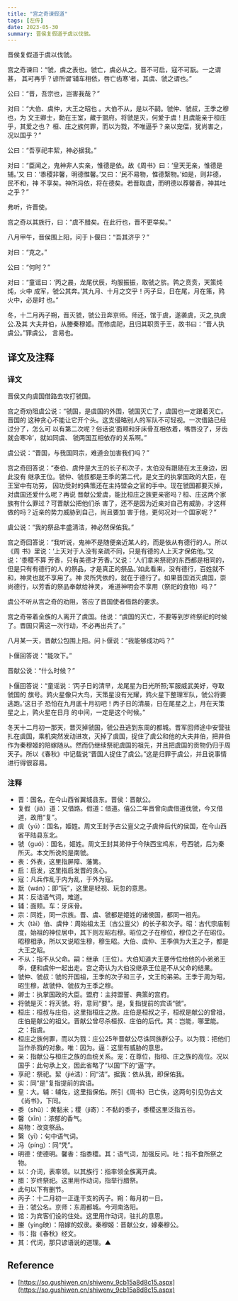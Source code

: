 ```yaml
---
title: "宫之奇谏假道"
tags: [左传]
date: 2023-05-30
summary: 晋侯复假道于虞以伐虢。
---
```


晋侯复假道于虞以伐虢。

宫之奇谏曰：“虢，虞之表也。虢亡，虞必从之。晋不可启，寇不可翫。一之谓甚，
其可再乎？谚所谓‘辅车相依，唇亡齿寒’者，其虞、虢之谓也。”


公曰：“晋，吾宗也，岂害我哉？”

对曰：“大伯、虞仲，大王之昭也 。大伯不从，是以不嗣。虢仲、虢叔，王季之穆也，为
文王卿士，勳在王室，藏于盟府。将虢是灭，何爱于虞！且虞能亲于桓庄乎，其爱之也？
桓、庄之族何罪，而以为戮，不唯逼乎？亲以宠偪，犹尚害之，况以国乎？”

公曰：“吾享祀丰絜，神必据我。”

对曰：“臣闻之，鬼神非人实亲，惟德是依。故《周书》曰：‘皇天无亲，惟德是辅。’又
曰：‘黍稷非馨，明德惟馨。’又曰：‘民不易物，惟德繄物。’如是，则非德，民不和，神
不享矣。神所冯依，将在德矣。若晋取虞，而明德以荐馨香，神其吐之乎？”

弗听，许晋使。

宫之奇以其族行，曰：“虞不腊矣。在此行也，晋不更举矣。”

八月甲午，晋侯围上阳，问于卜偃曰：“吾其济乎？”

对曰：“克之。”

公曰：“何时？”

对曰：“童谣曰：‘丙之晨，龙尾伏辰，均服振振，取虢之旂。鹑之贲贲，天策炖炖，火中
成军，虢公其奔。’其九月、十月之交乎！丙子旦，日在尾，月在策，鹑火中，必是时
也。”

冬，十二月丙子朔，晋灭虢，虢公丑奔京师。师还，馆于虞，遂袭虞，灭之,执虞公.及其
大夫井伯，从媵秦穆姬。而修虞祀，且归其职贡于王，故书曰：“晋人执虞公。”罪虞公，
言易也。

## 译文及注释

### 译文　　

晋侯又向虞国借路去攻打虢国。

宫之奇劝阻虞公说：“虢国，是虞国的外围，虢国灭亡了，虞国也一定跟着灭亡。晋国的
这种贪心不能让它开个头。这支侵略别人的军队不可轻视。一次借路已经过分了，怎么可
以有第二次呢？俗话说‘面颊和牙床骨互相依着，嘴唇没了，牙齿就会寒冷’，就如同虞、
虢两国互相依存的关系啊。”

虞公说：“晋国，与我国同宗，难道会加害我们吗？”

宫之奇回答说：“泰伯、虞仲是大王的长子和次子，太伯没有跟随在太王身边，因此没有
继承王位。虢仲、虢叔都是王季的第二代，是文王的执掌国政的大臣，在王室中有功劳，
因功受封的典策还在主持盟会之官的手中。现在虢国都要灭掉，对虞国还爱什么呢？再说
晋献公爱虞，能比桓庄之族更亲密吗？桓、庄这两个家族有什么罪过？可晋献公把他们杀
害了，还不是因为近亲对自己有威胁，才这样做的吗？近亲的势力威胁到自己，尚且要加
害于他，更何况对一个国家呢？”

虞公说：“我的祭品丰盛清洁，神必然保佑我。”

宫之奇回答说：“我听说，鬼神不是随便亲近某人的，而是依从有德行的人。所以《周
书》里说：‘上天对于人没有亲疏不同，只是有德的人上天才保佑他。’又说：‘黍稷不算
芳香，只有美德才芳香。’又说：‘人们拿来祭祀的东西都是相同的，但是只有有德行的人
的祭品，才是真正的祭品。’如此看来，没有德行，百姓就不和，神灵也就不享用了。神
灵所凭依的，就在于德行了。如果晋国消灭虞国，崇尚德行，以芳香的祭品奉献给神灵，
难道神明会不享用（祭祀的食物）吗？”

虞公不听从宫之奇的劝阻，答应了晋国使者借路的要求。

宫之奇带着全族的人离开了虞国。他说：“虞国的灭亡，不要等到岁终祭祀的时候了。晋国只需这一次行动，不必再出兵了。”

八月某一天，晋献公包围上阳。问卜偃说：“我能够成功吗？”

卜偃回答说：“能攻下。”

晋献公说：“什么时候？”

卜偃回答说：“童谣说：‘丙子日的清早，龙尾星为日光所照;军服威武美好，夺取虢国的
旗号。鹑火星像只大鸟，天策星没有光耀，鹑火星下整理军队，虢公将要逃跑。’这日子
恐怕在九月底十月初吧！丙子日的清晨，日在尾星之上，月在天策星之上，鹑火星在日月
的中间，一定是这个时候。”

冬天十二月初一那天，晋灭掉虢国，虢公丑逃到东周的都城。晋军回师途中安营驻扎在虞国，乘机突然发动进攻，灭掉了虞国，捉住了虞公和他的大夫井伯，把井伯作为秦穆姬的陪嫁随从。然而仍继续祭祀虞国的祖先，并且把虞国的贡物仍归于周天子。所以《春秋》中记载说“晋国人捉住了虞公。”这是归罪于虞公，并且说事情进行得很容易。

### 注释

- 晋：国名，在今山西省翼城县东。晋侯：晋献公。
- 复假（jiǎ）道：又借路。假道：借道。僖公二年晋曾向虞借道伐虢，今又借道，故用“复”。
- 虞（yú）：国名，姬姓。周文王封予古公亶父之子虞仲后代的侯国，在今山西省平陆县东北。
- 虢（guó）：国名，姬姓。周文王封其弟仲于今陕西宝鸡东，号西虢，后为秦所灭。本文所说的是南虢。
- 表：外表，这里指屏障、藩篱。
- 启：启发，这里指启发晋的贪心。
- 寇：凡兵作乱于内为乱，于外为寇。
- 翫（wán）：即“玩”，这里是轻视、玩忽的意思。
- 其：反诘语气词，难道。
- 辅：面颊。车：牙床骨。
- 宗：同姓，同一宗族。晋、虞、虢都是姬姓的诸侯国，都同一祖先。
- 大（tài）伯、虞仲：周始祖太王（古公亶父）的长子和次子。昭：古代宗庙制度，始祖的神位居中，其下则左昭右穆。昭位之子在穆位，穆位之子在昭位。昭穆相承，所以又说昭生穆，穆生昭。大伯、虞仲、王季俱为大王之子，都是大王之昭。
- 不从：指不从父命。嗣：继承（王位）。大伯知道大王要传位给他的小弟弟王季，便和虞仲一起出走。宫之奇认为大伯没继承王位是不从父命的结果。
- 虢仲、虢叔：虢的开国祖，王季的次子和三子，文王的弟弟。王季于周为昭，昭生穆，故虢仲、虢叔为王季之穆。
- 卿士：执掌国政的大臣。盟府：主持盟誓、典策的宫府。
- 将虢是灭：将灭虢。将，意同“要”。是，复指提前的宾语“虢”。
- 桓庄：桓叔与庄伯，这里指桓庄之族。庄伯是桓叔之子，桓叔是献公的曾祖，庄伯是献公的祖父。晋献公曾尽杀桓叔、庄伯的后代。其：岂能，哪里能。之：指虞。
- 桓庄之族何罪，而以为戮：庄公25年晋献公尽诛同族群公子。以为戮：把他们当作杀戮的对象。唯：因为。逼：这里有威胁的意思。
- 亲：指献公与桓庄之族的血统关系。宠：在尊位，指桓、庄之族的高位。况以国乎：此句承上文，因此省略了“以国”下的“逼”字。
- 享祀：祭祀。絜（jié洁）：同“洁”。据我：依从我，即保佑我。
- 实：同“是”复指提前的宾语。
- 皇：大。辅：辅佐，这里指保佑。所引《周书》已亡佚，这两句引见伪古文《尚书》，下同。
- 黍（shǔ）：黄黏米；稷（jì寄）：不黏的黍子，黍稷这里泛指五谷。
- 馨（xīn）：浓郁的香气。
- 易物：改变祭品。
- 繄（yī）：句中语气词。
- 冯（píng）：同“凭”。
- 明德：使德明。馨香：指黍稷。其：语气词，加强反问。吐：指不食所祭之物。
- 以：介词，表率领。以其族行：指率领全族离开虞。
- 腊：岁终祭祀。这里用作动词，指举行腊祭。
- 此句以下有删节。
- 丙子：十二月初一正逢干支的丙子。朔：每月初一日。
- 丑：虢公名。京师：东周都城。今河南洛阳。
- 馆：为宾客们设的住处。这里用作动词，驻扎的意思。
- 媵（yìng映）：陪嫁的奴隶。秦穆姬：晋献公女，嫁秦穆公。
- 书：指《春秋》经文。
- 其：代词，那只谚语说的道理。▲

## Reference

- [https://so.gushiwen.cn/shiwenv_9cb15a8d8c15.aspx](https://so.gushiwen.cn/shiwenv_9cb15a8d8c15.aspx)